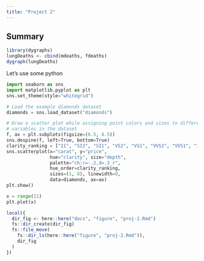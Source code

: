 ```yaml
---
title: "Project 2" 
---
```


## Summary 

```r
library(dygraphs)
lungDeaths <- cbind(mdeaths, fdeaths)
dygraph(lungDeaths)
```

Let's use some python 

```python
import seaborn as sns
import matplotlib.pyplot as plt
sns.set_theme(style="whitegrid")

# Load the example diamonds dataset
diamonds = sns.load_dataset("diamonds")

# Draw a scatter plot while assigning point colors and sizes to different
# variables in the dataset
f, ax = plt.subplots(figsize=(6.5, 6.5))
sns.despine(f, left=True, bottom=True)
clarity_ranking = ["I1", "SI2", "SI1", "VS2", "VS1", "VVS2", "VVS1", "IF"]
sns.scatterplot(x="carat", y="price",
                hue="clarity", size="depth",
                palette="ch:r=-.2,d=.3_r",
                hue_order=clarity_ranking,
                sizes=(1, 8), linewidth=0,
                data=diamonds, ax=ax)
plt.show()
```

```python
x = range(11)
plt.plot(x)
```

```r
local({
  dir_fig <- here::here("docs", "figure", "proj-2.Rmd")
  fs::dir_create(dir_fig)
  fs::file_move(
    fs::dir_ls(here::here("figure", "proj-2.Rmd")),
    dir_fig
  )
})
```
